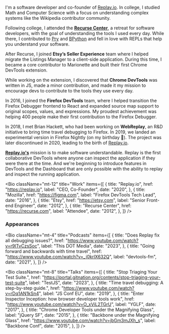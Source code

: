
I'm a software developer and co-founder of [Replay.io](http://replay.io/). In college, I studied Math and Computer Science with a focus on understanding complex systems like the Wikipedia contributor community.

Following college, I attended the **[Recurse Center](https://www.recurse.com/)**, a retreat for software developers, with the goal of understanding the tools I used every day. While there, I contributed to [Pry](https://github.com/pry/pry) and [BPython](https://bpython-interpreter.org/) and fell in love with REPLs that help you understand your software.

After Recurse, I joined **Etsy’s Seller Experience** team where I helped migrate the Listings Manager to a client-side application. During this time, I became a core contributor to Marionette and built their first Chrome DevTools extension. 

While working on the extension, I discovered that **Chrome DevTools** was written in JS, made a minor contribution, and made it my mission to encourage devs to contribute to the tools they use every day.

In 2016, I joined the **Firefox DevTools** team, where I helped transition the Firefox Debugger frontend to React and expanded source map support to original scopes, values, and expressions. My proudest achievement was helping 400 people make their first contribution to the Firefox Debugger. 

In 2018, I met Brian Hackett, who had been working on **WebReplay**, an R&D initiative to bring time travel debugging to Firefox. In 2019, we landed an experimental version in Firefox Nightly (on my birthday 🎂). The project was later discontinued in 2020, leading to the birth of [Replay.io](http://replay.io/).

**[Replay.io's](http://replay.io/)** mission is to make software understandable. Replay is the first collaborative DevTools where anyone can inspect the application if they were there at the time. And we're beginning to introduce features in DevTools and the Dashboard that are only possible with the ability to replay and inspect the running application.


<Bio
  className="mt-12"
  title="Work"
  items={[
    {
      title: "Replay.io",
      href: "https://replay.io",
      label: "CEO, Co-Founder",
      date: "2020",
    },
    {
      title: "Mozilla",
      href: "https://figma.com",
      label: "Firefox DevTools Tech Lead",
      date: "2016",
    },
    {
      title: "Etsy",
      href: "https://etsy.com",
      label: "Senior Front-end Engineer",
      date: "2012",
    },
    {
      title: "Recurse Center",
      href: "https://recurse.com",
      label: "Attendee",
      date: "2012",
    },
  ]}
/>



### Appearances


<Bio
  className="mt-4"
  title="Podcasts"
  items={[
    {
      title: "Does Replay fix all debugging issues?",
      href: "https://www.youtube.com/watch?v=r9lTvCzsSoc",
      label: "This DOT Media",
      date: "2023",
    },
    {
      title: "Going forward and backwards with time travel",
      href: "https://www.youtube.com/watch?v=_j0krlX632Q",
      label: "devtools-fm",
      date: "2021",
    },
  ]}
/>


<Bio
  className="mt-8"
  title="Talks"
  items={[
    {
      title: "Stop Triaging Your Test Suite.",
      href: "https://portal.gitnation.org/contents/stop-triaging-your-test-suite",
      label: "TestJS",
      date: "2023",
    },
    {
      title: "Time travel debugging: A step-by-step guide.",
      href: "https://www.youtube.com/watch?v=rDq1AN1kSn4",
      label: "JS Conf EU",
      date: "2019",
    },
    {
      title: "Enter Inspector Inception: how browser developer tools work",
      href: "https://www.youtube.com/watch?v=O_xViL2TGrU",
      label: "YGLF",
      date: "2017",
    },
    {
      title: "Chrome Developer Tools under the Magnifying Glass",
      label: "jQuery SF",
      date: "2015",
    },
    {
      title: "Backbone under the Magnifying Glass",
      href: "https://www.youtube.com/watch?v=jbGm3mJXh_s",
      label: "Backbone Conf",
      date: "2015",
    },
  ]}
/>


